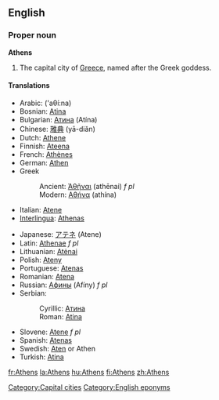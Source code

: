 ==English==
{{wikipedia}}
===Proper noun===
'''Athens'''
# The capital city of [[Greece]], named after the Greek goddess.

====Translations====
{{top}}
*Arabic: {{ARchar|[[اثينا|أثينا]]}} ('aθí:na) {{f}}
*Bosnian: [[Atina#Bosnian|Atina]] {{f}}
*Bulgarian: [[Атина]] (Atína) {{f}}
*Chinese: [[雅典]] (yā-diǎn)
*Dutch: [[Athene]]
*Finnish: [[Ateena]]
*French: [[Athènes]]
*German: [[Athen]] {{n}}
*Greek
*:Ancient: [[Ἀθῆναι]] (athēnai) ''f pl''
*:Modern: [[Αθήνα]] (athína) {{f}}
*Italian: [[Atene]] {{f}}
*[[Interlingua]]: [[Athenas]]
{{mid}}
*Japanese: [[アテネ]] (Atene)
*Latin: [[Athenae]] ''f pl''
*Lithuanian: [[Atėnai]]
*Polish: [[Ateny]] {{p}}
*Portuguese: [[Atenas]] {{f}}
*Romanian: [[Atena]] {{f}}
*Russian: [[Афины]] (Afíny) ''f pl''
*Serbian:
*:Cyrillic: [[Атина#Serbian|Атина]] {{f}}
*:Roman: [[Atina#Serbian|Atina]] {{f}}
*Slovene: [[Atene]] ''f pl''
*Spanish: [[Atenas]] {{f}}
*Swedish: [[Aten]] or Athen
*Turkish: [[Atina]]
{{bottom}}

[[Category:Capital cities]]
[[Category:English eponyms]]

[[fr:Athens]]
[[la:Athens]]
[[hu:Athens]]
[[fi:Athens]]
[[zh:Athens]]